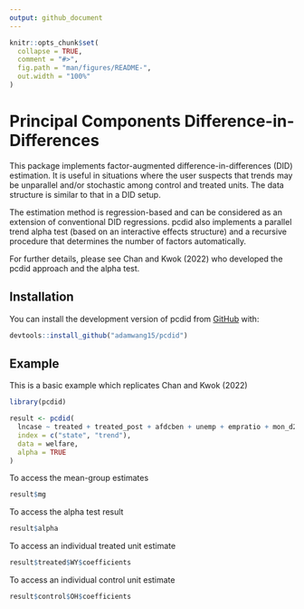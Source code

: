 ```yaml
---
output: github_document
---
```


<!-- README.md is generated from README.Rmd. Please edit that file -->

```r
knitr::opts_chunk$set(
  collapse = TRUE,
  comment = "#>",
  fig.path = "man/figures/README-",
  out.width = "100%"
)
```

# Principal Components Difference-in-Differences

<!-- badges: start -->
<!-- badges: end -->

This package implements factor-augmented difference-in-differences (DID) estimation. It is useful in situations where the user suspects that trends may be unparallel and/or stochastic among control and treated units. The data structure is similar to that in a DID setup.

The estimation method is regression-based and can be considered as an extension of conventional DID regressions. pcdid also implements a parallel trend alpha test (based on an interactive effects structure) and a recursive procedure that determines the number of factors automatically.

For further details, please see Chan and Kwok (2022) who developed the pcdid approach and the alpha test.

## Installation

You can install the development version of pcdid from [GitHub](https://github.com/) with:

``` r
devtools::install_github("adamwang15/pcdid")
```

## Example

This is a basic example which replicates Chan and Kwok (2022)

```r
library(pcdid)

result <- pcdid(
  lncase ~ treated + treated_post + afdcben + unemp + empratio + mon_d2 + mon_d3 + mon_d4,
  index = c("state", "trend"),
  data = welfare,
  alpha = TRUE
)
```

To access the mean-group estimates

```r
result$mg
```

To access the alpha test result

```r
result$alpha
```

To access an individual treated unit estimate

```r
result$treated$WY$coefficients
```

To access an individual control unit estimate

```r
result$control$OH$coefficients
```
